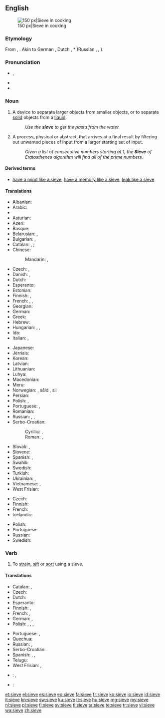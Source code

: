 ==English==
{{wikipedia}}
[[Image:Sieve.jpg|thumb|right|150 px|Sieve in cooking]]

===Etymology===
From {{etyl|ang}} {{term|sife|lang=ang}}, {{etyl|gem-pro|en}} {{recons|sibi|lang=gem-pro}}. Akin to German {{term|Sieb|lang=de}}, Dutch {{term|zeef|lang=nl}}, {{etyl|sla|-}} *{{term||sito}} (Russian {{term|сито|lang=ru}}, {{term|сев|lang=ru}}, {{term|сеять|lang=ru}}).

===Pronunciation===
* {{IPA|/sɪv/}}, {{X-SAMPA|/sIv/}}
* {{audio|en-us-sieve.ogg|Audio (US)}}
* {{rhymes|ɪv}}

===Noun===
{{en-noun}}

# A device to separate larger objects from smaller objects, or to separate [[solid]] objects from a [[liquid]].
#: ''Use the '''sieve''' to get the pasta from the water.''
# A process, physical or abstract, that arrives at a final result by filtering out unwanted pieces of input from a larger starting set of input.
#: ''Given a list of consecutive numbers starting at 1, the '''Sieve''' of Eratosthenes algorithm will find all of the prime numbers.''

====Derived terms====
* [[have a mind like a sieve]], [[have a memory like a sieve]], [[leak like a sieve]]

====Translations====
{{trans-top|device to separate larger objects}}
* Albanian: {{t-|sq|sitë|f}}
* Arabic: {{t-|ar|غربال|m|tr=ġirbāl|sc=Arab}}
* {{trreq|Armenian}}
* Asturian: {{t+|ast|peñera|f}}
* Azeri: {{t|az|süzgəc}}
* Basque: {{t-|eu|bahe}}
* Belarusian: {{t|be|рэшата|n|tr=réšata|sc=Cyrl}}, {{t|be|сіта|n|tr=síta|sc=Cyrl}}
* Bulgarian: {{t|bg|решето|n|tr=rešéto|sc=Cyrl}}, {{t|bg|сито|n|tr=síto|sc=Cyrl}}
* Catalan: {{qualifier|for solids}} {{t-|ca|garbell|m}}, {{t-|ca|sedàs|m}}; {{qualifier|for liquids}} {{t-|ca|colador|m}}
* Chinese:
*: Mandarin: {{t|cmn|篩子|sc=Hani}}, {{t+|cmn|筛子|tr=shāizi|sc=Hani}}
* Czech: {{t-|cs|síto|n}}, {{t|cs|řešeto|n}}
* Danish: {{t-|da|si|c}}, {{t-|da|sigte|c}}
* Dutch: {{t+|nl|zeef|f}}
* Esperanto: {{t-|eo|kribrilo}}
* Estonian: {{t|et|sõel}}
* Finnish: {{t-|fi|seula}}, {{t+|fi|siivilä}}
* French: {{t+|fr|tamis|m}}, {{t+|fr|crible|m}}, {{t+|fr|passoire|m}} {{qualifier|for cooking}}
* Georgian: {{t-|ka|საცერი|tr=sac'eri|sc=Geor}}
* German: {{t+|de|Sieb|n}}
* Greek: {{t+|el|κόσκινο|n|tr=kóskino}}
* Hebrew: {{t+|he|נפה|f}}
* Hungarian: {{t+|hu|szita}}, {{t-|hu|rosta}}, {{t+|hu|szűrő}}
* Ido: {{t+|io|sivo}}
* Italian: {{t+|it|setaccio|m}}, {{t-|it|scolino|m}}
{{trans-mid}}
* Japanese: {{t+|ja|ふるい|tr=furui}}
* Jèrriais: {{tø|roa-jer|craîncheux|m}}
* Korean: {{t+|ko|체|tr=che|sc=Kore}}
* Latvian: {{t-|lv|siets|m}}
* Lithuanian: {{t|lt|sietas|m}}
* Luhya: {{tø|luy|sichungi}}
* Macedonian: {{t|mk|сито|n|tr=síto|sc=Cyrl}}
* Meru: {{tø|mer|gichunki}}
* Norwegian: {{t-|no|sikt|c}}, såld {{c}}, sil {{c}}
* Persian: {{t|fa|غربال|tr=ğerbâl|sc=fa-Arab}}
* Polish: {{t+|pl|sitko|n}}, {{t+|pl|sito|n}}
* Portuguese: {{t+|pt|peneira|f}}, {{t+|pt|coador|m}}
* Romanian: {{t-|ro|sită|f}}
* Russian: {{t+|ru|решето|n|tr=rešetó|sc=Cyrl}}, {{t+|ru|сито|n|tr=síto|sc=Cyrl}}, {{t+|ru|дуршлаг|m|sc=Cyrl|tr=duršlág}} {{qualifier|colander}}
* Serbo-Croatian:
*: Cyrillic: {{t-|sh|сито|n|sc=Cyrl}}, {{t-|sh|решето|n|sc=Cyrl}}
*: Roman: {{t-|sh|sito|n}}, {{t-|sh|rešeto|n}}
* Slovak: {{t|sk|sito|n}}, {{t|sk|rešeto|n}}
* Slovene: {{t|sl|rešeto|n|alt=rešêto}}
* Spanish: {{t+|es|tamiz|m}} {{qualifier|for solids}}, {{t+|es|colador|m}} {{qualifier|for liquids}}
* Swahili: {{t+|sw|kichujio}}
* Swedish: {{t+|sv|såll|n}}
* Turkish: {{t+|tr|süzgeç}}
* Ukrainian: {{t|uk|решето|n|tr=réšeto|sc=Cyrl}}, {{t|uk|сито|n|tr=sýto|sc=Cyrl}}
* Vietnamese: {{t|vi|rây}}, {{t|vi|rây bột}}
* West Frisian: {{t-|fy|souwe}}
{{trans-bottom}}

{{trans-top|process that filters out unwanted pieces of input}}
* Czech: {{t-|cs|síto|n}}
* Finnish: {{t-|fi|seulonta}}
* French: {{t+|fr|crible|m}}
* Icelandic: {{t-|is|sáldur|n}}
{{trans-mid}}
* Polish: {{t-|pl|odcedzanie}}
* Portuguese: {{t+|pt|crivo}}
* Russian: {{t+|ru|просеивание|n|tr=proséivanije}}
* Swedish: {{t-|sv|sållning|n}}
{{trans-bottom}}

===Verb===
{{en-verb|siev|ing}}

# To [[strain]], [[sift]] or [[sort]] using a sieve.

====Translations====
{{trans-top|to strain, sift or sort using a sieve}}
* Catalan: {{t+|ca|filtrar}}, {{t+|ca|colar}}
* Czech: {{t-|cs|prosít}}
* Dutch: {{t+|nl|zeven}}
* Esperanto: {{t-|eo|kribri}}
* Finnish: {{t-|fi|seuloa}}, {{t-|fi|siivilöidä}}
* French: {{t+|fr|tamiser}}, {{t+|fr|sasser}}
* German: {{t+|de|sieben}}, {{t-|de|durchsieben}}
* Polish: {{t-|pl|przesiać}}, {{t+|pl|przesiewać}}, {{t-|pl|odcedzić}}, {{t+|pl|cedzić}}
{{trans-mid}}
* Portuguese: {{t+|pt|coar}}, {{t+|pt|peneirar}}
* Quechua: {{t|qu|icharay}}
* Russian: {{t+|ru|просеивать|tr=proséivat'|sc=Cyrl}}, {{t+|ru|отсеивать|tr=otséivat'|sc=Cyrl}}
* Serbo-Croatian: {{t-|sh|prosijati}}
* Spanish: {{t+|es|cribar}}, {{t+|es|colar}} {{qualifier|for liquids}}, {{t-|es|cernir}} {{qualifier|for solids}}
* Telugu: {{t+|te|జల్లించు|tr=jallinchu}}
* West Frisian: {{t-|fy|souje}}, {{t-|fy|souwe}}
{{trans-bottom}}

{{checktrans-top}}
* {{ttbc|no}}: {{t-|no|sikte}}, {{t-|no|sålde}}
* {{ttbc|ro}}: {{t-|ro|sita}}
{{trans-bottom}}

[[et:sieve]]
[[el:sieve]]
[[es:sieve]]
[[eo:sieve]]
[[fa:sieve]]
[[fr:sieve]]
[[ko:sieve]]
[[io:sieve]]
[[id:sieve]]
[[it:sieve]]
[[kn:sieve]]
[[sw:sieve]]
[[ku:sieve]]
[[lt:sieve]]
[[hu:sieve]]
[[mg:sieve]]
[[my:sieve]]
[[nl:sieve]]
[[pl:sieve]]
[[fi:sieve]]
[[sv:sieve]]
[[tl:sieve]]
[[ta:sieve]]
[[te:sieve]]
[[tr:sieve]]
[[vi:sieve]]
[[wa:sieve]]
[[zh:sieve]]